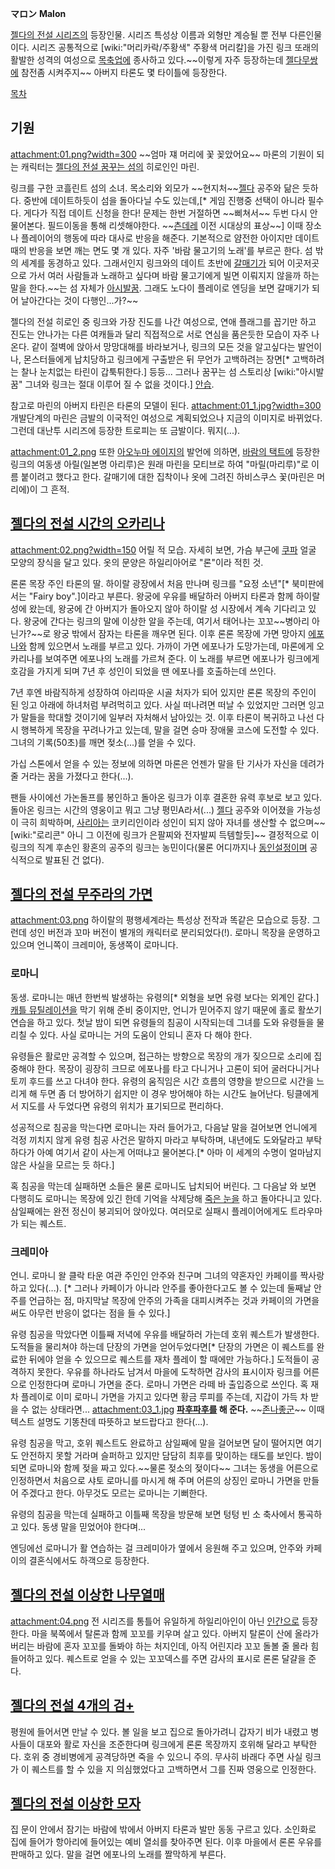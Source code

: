'''マロン''' 
'''Malon'''

[[젤다의 전설 시리즈]]의 등장인물. 시리즈 특성상 이름과 외형만 계승될 뿐 전부 다른인물이다. 시리즈 공통적으로 [wiki:"머리카락/주황색" 주황색 머리칼]을 가진 링크 또래의 활발한 성격의 여성으로 [[목축]]업에 종사하고 있다.~~이렇게 자주 등장하는데 [[젤다무쌍]]에 참전좀 시켜주지~~ 
아버지 타론도 몇 타이틀에 등장한다.  

[[목차]]

== 기원 ==
attachment:01.png?width=300
~~엄마 쟤 머리에 꽃 꽂았어요~~
마론의 기원이 되는 캐릭터는 [[젤다의 전설 꿈꾸는 섬]]의 히로인인 마린. 

링크를 구한 코흘린트 섬의 소녀. 목소리와 외모가 ~~현지처~~[[젤다]] 공주와 닮은 듯하다. 중반에 데이트하듯이 섬을 돌아다닐 수도 있는데,[* 게임 진행중 선택이 아니라 필수다. 게다가 직접 데이트 신청을 한다! 문제는 한번 거절하면 ~~삐쳐서~~ 두번 다시 안물어본다. 필드이동을 통해 리셋해야한다. ~~[[츤데레]] 이전 시대상의 표상~~] 이때 장소나 플레이어의 행동에 따라 대사로 반응을 해준다. 기본적으로 얌전한 아이지만 데이트 때의 반응을 보면 깨는 면도 몇 개 있다. 자주 '바람 물고기의 노래'를 부르곤 한다.
섬 밖의 세계를 동경하고 있다. 그래서인지 링크와의 데이트 초반에 [[갈매기]]가 되어 이곳저곳으로 가서 여러 사람들과 노래하고 싶다며 바람 물고기에게 빌면 이뤄지지 않을까 하는 말을 한다.~~는 섬 자체가 [[아시발꿈]]. 그래도 노다이 플레이로 엔딩을 보면 갈매기가 되어 날아간다는 것이 다행인...가?~~

젤다의 전설 히로인 중 링크와 가장 진도를 나간 여성으로, 연애 플래그를 꼽기만 하고 진도는 안나가는 다른 여캐들과 달리 직접적으로 서로 연심을 품은듯한 모습이 자주 나온다. 같이 절벽에 앉아서 망망대해를 바라보거나, 링크의 모든 것을 알고싶다는 발언이나, 몬스터들에게 납치당하고 링크에게 구출받은 뒤 무언가 고백하려는 장면[* 고백하려는 찰나 눈치없는 타린이 갑툭튀한다.] 등등... 그러나 꿈꾸는 섬 스토리상 [wiki:"아시발꿈" 그녀와 링크는 절대 이루어 질 수 없을 것이다.] [[안습]].   

참고로 마린의 아버지 타린은 타론의 모델이 된다. 
attachment:01_1.jpg?width=300
개발단계의 마린은 금발의 이국적인 여성으로 계획되었으나 지금의 이미지로 바뀌었다. 그런데 대난투 시리즈에 등장한 트로피는 또 금발이다. 뭐지(...).

attachment:01_2.png
또한 [[아오누마 에이지]]의 발언에 의하면, [[바람의 택트]]에 등장한 링크의 여동생 아릴(일본명 아리루)은 원래 마린을 모티브로 하여 "마릴(마리루)"로 이름 붙이려고 했다고 한다. 갈매기에 대한 집착이나 옷에 그려진 하비스쿠스 꽃(마린은 머리에)이 그 흔적.

== [[젤다의 전설 시간의 오카리나]] ==
attachment:02.png?width=150
어릴 적 모습. 자세히 보면, 가슴 부근에 [[쿠파]] 얼굴 모양의 장식을 달고 있다. 옷의 문양은 하일리아어로 "론"이라 적힌 것.

론론 목장 주인 타론의 딸. 하이랄 광장에서 처음 만나며 링크를 "요정 소년"[* 북미판에서는 "Fairy boy".]이라고 부른다. 왕궁에 우유를 배달하러 아버지 타론과 함께 하이랄 성에 왔는데, 왕궁에 간 아버지가 돌아오지 않아 하이랄 성 시장에서 계속 기다리고 있다. 왕궁에 간다는 링크의 말에 이상한 알을 주는데, 여기서 태어나는 꼬꼬~~병아리 아닌가?~~로 왕궁 밖에서 잠자는 타론을 깨우면 된다. 
이후 론론 목장에 가면 망아지 [[에포나]]와 함께 있으면서 노래를 부르고 있다. 가까이 가면 에포나가 도망가는데, 마론에게 오카리나를 보여주면 에포나의 노래를 가르쳐 준다. 이 노래를 부르면 에포나가 링크에게 호감을 가지게 되며 7년 후 성인이 되었을 땐 에포나를 호출하는데 쓰인다.

7년 후엔 바람직하게 성장하여 아리따운 시골 처자가 되어 있지만 론론 목장의 주인이 된 잉고 아래에 하녀처럼 부려먹히고 있다. 사실 떠나려면 떠날 수 있었지만 그러면 잉고가 말들을 학대할 것이기에 일부러 자처해서 남아있는 것. 이후 타론이 복귀하고 나선 다시 행복하게 목장을 꾸려나가고 있는데, 말을 걸면 승마 장애물 코스에 도전할 수 있다. 그녀의 기록(50초)를 깨면 젖소(...)를 얻을 수 있다. 

가십 스톤에서 얻을 수 있는 정보에 의하면 마론은 언젠가 말을 탄 기사가 자신을 데려가 줄 거라는 꿈을 가졌다고 한다(...). 

팬들 사이에선 가논돌프를 봉인하고 돌아온 링크가 이후 결혼한 유력 후보로 보고 있다. 돌아온 링크는 시간의 영웅이고 뭐고 그냥 평민A라서(...) [[젤다]] 공주와 이어졌을 가능성이 극히 희박하며, [[사리아]]는 코키리인이라 성인이 되지 않아 자녀를 생산할 수 없으며~~[wiki:"로리콘" 아니 그 이전에 링크가 은팔찌와 전자발찌 득템할듯]~~ 결정적으로 이 링크의 직계 후손인 황혼의 공주의 링크는 농민이다(물론 어디까지나 [[동인설정]]이며 공식적으로 발표된 건 없다).

== [[젤다의 전설 무주라의 가면]] ==
attachment:03.png
하이랄의 평행세계라는 특성상 전작과 똑같은 모습으로 등장. 그런데 성인 버전과 꼬마 버전이 별개의 캐릭터로 분리되었다(!). 로마니 목장을 운영하고 있으며 언니쪽이 크레미아, 동생쪽이 로마니다.

=== 로마니 ===
동생. 로마니는 매년 한번씩 발생하는 유령의[* 외형을 보면 유령 보다는 외계인 같다.] [[캐틀 뮤틸레이션]]을 막기 위해 준비 중이지만, 언니가 믿어주지 않기 때문에 홀로 활쏘기 연습을 하고 있다. 첫날 밤이 되면 유령들의 침공이 시작되는데 그녀를 도와 유령들을 물리칠 수 있다. 사실 로마니는 거의 도움이 안되니 혼자 다 해야 한다. 

유령들은 활로만 공격할 수 있으며, 접근하는 방향으로 목장의 개가 짖으므로 소리에 집중해야 한다. 목장이 굉장히 크므로 에포나를 타고 다니거나 고론이 되어 굴러다니거나 토끼 후드를 쓰고 다녀야 한다. 유령의 움직임은 시간 흐름의 영향을 받으므로 시간을 느리게 해 두면 좀 더 방어하기 쉽지만 이 경우 방어해야 하는 시간도 늘어난다. 팅클에게서 지도를 사 두었다면 유령의 위치가 표기되므로 편리하다.

성공적으로 침공을 막는다면 로마니는 자러 들어가고, 다음날 말을 걸어보면 언니에게 걱정 끼치지 않게 유령 침공 사건은 말하지 마라고 부탁하며, 내년에도 도와달라고 부탁하다가 아예 여기서 같이 사는게 어떠냐고 물어본다.[* 아마 이 세계의 수명이 얼마남지 않은 사실을 모르는 듯 하다.] 

혹 침공을 막는데 실패하면 소들은 물론 로마니도 납치되어 버린다. 그 다음날 와 보면 다행히도 로마니는 목장에 있긴 한데 기억을 삭제당해 [[죽은 눈]]을 하고 돌아다니고 있다. 삼일째에는 완전 정신이 붕괴되어 앉아있다. 여러모로 실패시 플레이어에게도 트라우마가 되는 퀘스트.

=== 크레미아 ===
언니. 로마니 왈 클락 타운 여관 주인인 안주와 친구며 그녀의 약혼자인 카페이를 짝사랑하고 있다(...). [* 그러나 카페이가 아니라 안주를 좋아한다고도 볼 수 있는데 둘째날 안주를 언급하는 점, 마지막날 목장에 안주의 가족을 대피시켜주는 것과 카페이의 가면을 써도 아무런 반응이 없다는 점을 들 수 있다.] 

유령 침공을 막았다면 이틀째 저녁에 우유를 배달하러 가는데 호위 퀘스트가 발생한다. 도적들을 물리쳐야 하는데 단장의 가면을 얻어두었다면[* 단장의 가면은 이 퀘스트를 완료한 뒤에야 얻을 수 있으므로 퀘스트를 재차 플레이 할 때에만 가능하다.] 도적들이 공격하지 못한다. 우유를 하나라도 남겨서 마을에 도착하면 감사의 표시이자 링크를 어른으로 인정한다며 로마니 가면을 준다. 로마니 가면은 라떼 바 출입증으로 쓰인다. 혹 재차 플레이로 이미 로마니 가면을 가지고 있다면 황금 루피를 주는데, 지갑이 가득 차 받을 수 없는 상태라면... 
attachment:03_1.jpg
'''[[파후파후]]를 해 준다.''' ~~[[존나좋군]]~~ 이때 텍스트 설명도 기똥찬데 따뜻하고 보드랍다고 한다(...). 

유령 침공을 막고, 호위 퀘스트도 완료하고 삼일째에 말을 걸어보면 달이 떨어지면 여기도 안전하지 못할 거라며 슬퍼하고 있지만 담담히 최후를 맞이하는 태도를 보인다. 밤이되면 로마니와 함께 젖을 짜고 있다.~~물론 젖소의 젖이다~~ 그녀는 동생을 어른으로 인정하면서 처음으로 샤토 로마니를 마시게 해 주며 어른의 상징인 로마니 가면을 만들어 주겠다고 한다. 아무것도 모르는 로마니는 기뻐한다.  

유령의 침공을 막는데 실패하고 이틀째 목장을 방문해 보면 텅텅 빈 소 축사에서 통곡하고 있다. 동생 말을 믿었어야 한다며...    

엔딩에선 로마니가 활 연습하는 걸 크레미아가 옆에서 응원해 주고 있으며, 안주와 카페이의 결혼식에서도 하객으로 등장한다.

== [[젤다의 전설 이상한 나무열매]] ==
attachment:04.png
전 시리즈를 통틀어 유일하게 하일리아인이 아닌 [[인간]]으로 등장한다. 마을 북쪽에서 탈론과 함께 꼬꼬를 키우며 살고 있다. 
아버지 탈론이 산에 올라가버리는 바람에 혼자 꼬꼬를 돌봐야 하는 처지인데, 아직 어린지라 꼬꼬 돌볼 줄 몰라 힘들어하고 있다. 퀘스트로 얻을 수 있는 꼬꼬덱스를 주면 감사의 표시로 론론 달걀을 준다.

== [[젤다의 전설 4개의 검+]] ==
평원에 들어서면 만날 수 있다. 볼 일을 보고 집으로 돌아가려니 갑자기 비가 내렸고 병사들이 대포와 활로 자신을 조준한다며 링크에게 론론 목장까지 호위해 달라고 부탁한다. 호위 중 경비병에게 공격당하면 죽을 수 있으니 주의. 무사히 바래다 주면 사실 링크가 이 퀘스트를 할 수 있을 지 의심했었다고 고백하면서 그를 진짜 영웅으로 인정한다.

== [[젤다의 전설 이상한 모자]] ==
집 문이 안에서 잠기는 바람에 밖에서 아버지 타론과 발만 동동 구르고 있다. 소인화로 집에 들어가 항아리에 들어있는 예비 열쇠를 찾아주면 된다. 이후 마을에서 론론 우유를 판매하고 있다. 말을 걸면 에포나의 노래를 짤막하게 부른다. 


